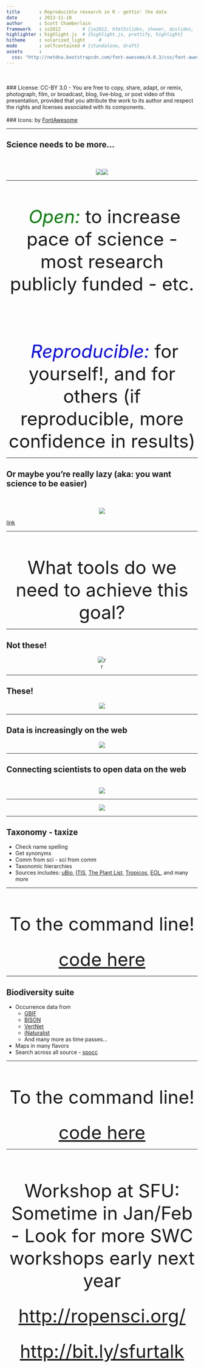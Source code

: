 ```yaml
---
title       : Reproducible research in R - gettin' the data
date        : 2013-11-18
author      : Scott Chamberlain
framework   : io2012        # {io2012, html5slides, shower, dzslides, ...}
highlighter : highlight.js  # {highlight.js, prettify, highlight}
hitheme     : solarized_light     # 
mode        : selfcontained # {standalone, draft}
assets      :
  css: "http://netdna.bootstrapcdn.com/font-awesome/4.0.3/css/font-awesome.css"
---
```


<br><br>
### License: CC-BY 3.0 - You are free to copy, share, adapt, or remix, photograph, film, or broadcast, blog, live-blog, or post video of this presentation, provided that you attribute the work to its author and respect the rights and licenses associated with its components.
<br><br>
### Icons: by <a href="http://fortawesome.github.io/Font-Awesome/">FontAwesome</a>

---

## Science needs to be more...

<br><br>
<div class="row"><center><img src="assets/img/unlock.png"></img><img src="assets/img/spinner.png"></img></center></div>

---

<br><br><br>
<font size="14">
	<center> <font color="green"> <i class="fa fa-unlock">&nbsp;Open:</i></font> to increase pace of science - most research publicly funded - etc.</center><br><br>
	<center><font color="blue"><i class="fa fa-spinner">&nbsp;Reproducible:</i></font> for yourself!, and for others (if reproducible, more confidence in results)</center>
</font>

---

## Or maybe you're really lazy (aka: you want science to be easier)

<br><br>
<center><img src="assets/img/lazyboy.jpg"></img></center>

<a href="http://www.ebay.com/itm/M-M-Dispenser-LA-Z-BOY-RECLINER-CHAIR-with-Remote-Control-/400593996036?afsrc=1">link</a>

---

<br><br><br>
<font size="14">
	<center>What tools do we need to achieve this goal?</center>
</font>

---

## Not these!

<center>![r](assets/img/closedtools.png)</center>

---

## These!

<center>![](assets/img/opentools.png)</center>

---

## Data is increasingly on the web

<center>![](assets/img/data.png)</center>

---

## Connecting scientists to open data on the web
<br>
<center>![](assets/img/ropensci_main.png)</center>

---

<center>![](assets/img/ropensci_pkgs.png)</center>

---

## Taxonomy - taxize

* Check name spelling
* Get synonyms
* Comm from sci - sci from comm
* Taxonomic hierarchies
* Sources includes: [uBio](http://www.ubio.org/), [ITIS](http://www.itis.gov/), [The Plant List](http://www.theplantlist.org/), [Tropicos](http://www.tropicos.org/), [EOL](http://eol.org/), and many more

---

<br><br><br>
<font size="14"><center>To the command line!</center></font>
<br><br>
<font size="12"><center> <a href="https://github.com/SChamberlain/posterstalks/blob/gh-pages/sfurtalk/taxonomy.r">code here</a> </center></font>

---

## Biodiversity suite

* Occurrence data from
	* <a href="https://github.com/ropensci/rgbif">GBIF</a>
	* <a href="https://github.com/ropensci/rbison">BISON</a>
	* <a href="https://github.com/ropensci/rvertnet">VertNet</a>
	* <a href="https://github.com/ropensci/rinat">iNaturalist</a>
	* And many more as time passes...
* Maps in many flavors
* Search across all source - <a href="https://github.com/ropensci/spocc">spocc</a>

---

<br><br><br>
<font size="14"><center>To the command line!</center></font>
<br><br>
<font size="12"><center> <a href="https://github.com/SChamberlain/posterstalks/blob/gh-pages/sfurtalk/biodiversity.r">code here</a> </center></font>

---

<br><br><br>

<font size="18"><center> Workshop at SFU: Sometime in Jan/Feb - Look for more SWC workshops early next year</center></font>
<br><br>
<font size="18"><center> <a href="http://ropensci.org/">http://ropensci.org/</a> </center></font>
<br><br>
<font size="18"><center> <a href="http://bit.ly/sfurtalk">http://bit.ly/sfurtalk</a> </center></font>